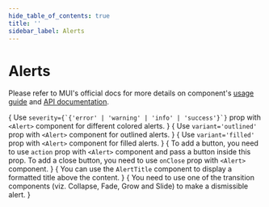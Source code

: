 ```yaml
---
hide_table_of_contents: true
title: ''
sidebar_label: Alerts
---
```




<h1 className='!m-0'>Alerts</h1>

<div className='template-bg-color' />

Please refer to MUI's official docs for more details on component's [usage guide](https://mui.com/material-ui/react-alert/) and [API documentation](https://mui.com/material-ui/react-alert/#api).

<Grid container spacing={6}>
  <Grid item xs={12} md={6}>
    <CardSnippet
      title="Basic"
      code={SourceCodeAlertBasic}
    >
     {
       <Typography className='mbe-4'>
          Use <code>severity={`{'error' | 'warning' | 'info' | 'success'}`}</code> prop with <code>&lt;Alert&gt;</code> component for different colored alerts.
        </Typography>
      }
      <AlertBasic />
    </CardSnippet>
  </Grid>
  <Grid item xs={12} md={6}>
    <CardSnippet
      title="Outlined"
      code={SourceCodeAlertsOutlined}
    >
      {
        <Typography className='mbe-4'>
          Use <code>variant='outlined'</code> prop with <code>&lt;Alert&gt;</code> component for outlined alerts.
        </Typography>
      }
      <AlertsOutlined />
    </CardSnippet>
  </Grid>
  <Grid item xs={12} md={6}>
    <CardSnippet
      title="Filled"
      code={SourceCodeAlertsFilled}
    >
      {
        <Typography className='mbe-4'>
          Use <code>variant='filled'</code> prop with <code>&lt;Alert&gt;</code> component for filled alerts.
        </Typography>
      }
      <AlertsFilled />
    </CardSnippet>
  </Grid>
  <Grid item xs={12} md={6}>
    <CardSnippet
      title="Action"
      code={SourceCodeAlertsActions}
    >
      {
        <Typography className='mbe-4'>
          To add a button, you need to use <code>action</code> prop with <code>&lt;Alert&gt;</code> component and pass a button inside this prop. To add a close button, you need to use <code>onClose</code> prop with <code>&lt;Alert&gt;</code> component.
        </Typography>
      }
      <AlertsActions />
    </CardSnippet>
  </Grid>
  <Grid item xs={12} md={6}>
    <CardSnippet
      title="Description"
      code={SourceCodeAlertsDescription}
    >
      {
        <Typography className='mbe-4'>
          You can use the <code>AlertTitle</code> component to display a formatted title above the content.
        </Typography>
      }
      <AlertsDescription />
    </CardSnippet>
  </Grid>
  <Grid item xs={12} md={6}>
    <CardSnippet
      title="Dismissible"
      code={SourceCodeAlertsDismissible}
    >
      {
        <Typography className='mbe-4'>
          You need to use one of the transition components (viz. Collapse, Fade, Grow and Slide) to make a dismissible alert.
        </Typography>
      }
      <AlertsDismissible />
    </CardSnippet>
  </Grid>
</Grid>
